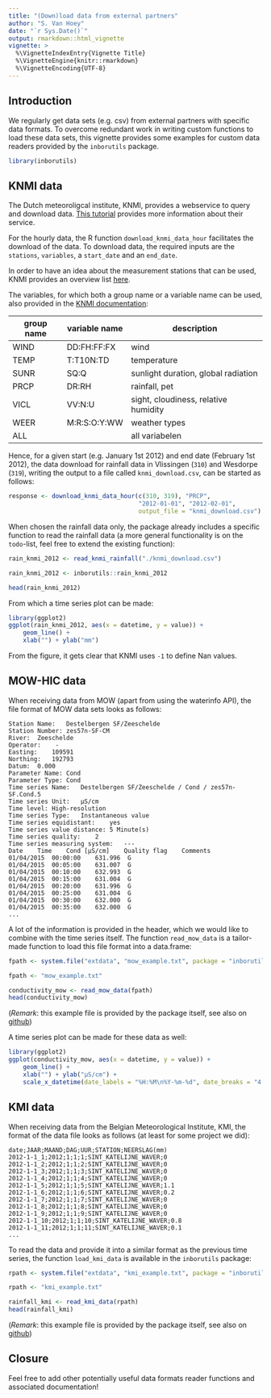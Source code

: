 ```yaml
---
title: "(Down)load data from external partners"
author: "S. Van Hoey"
date: "`r Sys.Date()`"
output: rmarkdown::html_vignette
vignette: >
  %\VignetteIndexEntry{Vignette Title}
  %\VignetteEngine{knitr::rmarkdown}
  %\VignetteEncoding{UTF-8}
---
```


## Introduction

We regularly get data sets (e.g. csv) from external partners with specific data formats. To overcome redundant work in writing custom functions to load these data sets, this vignette provides some examples for custom data readers provided by the `inborutils` package.

```r
library(inborutils)
```

## KNMI data

The Dutch meteoroligcal institute, KNMI, provides a webservice to query and download data. [This tutorial](https://www.knmi.nl/kennis-en-datacentrum/achtergrond/data-ophalen-vanuit-een-script) provides more information about their service.

For the hourly data, the R function `download_knmi_data_hour` facilitates the download of the data. To download data, the required inputs are the `stations`, `variables`, a `start_date` and an `end_date`.  

In order to have an idea about the measurement stations that can be used, KNMI provides an overview list [here](http://projects.knmi.nl/klimatologie/metadata/stationslijst.html).

The variables, for which both a group name or a variable name can be used, also provided in the [KNMI documentation](https://www.knmi.nl/kennis-en-datacentrum/achtergrond/data-ophalen-vanuit-een-script):

| group name | variable name  | description  |
|---|---|---|
| WIND  | DD:FH:FF:FX  | wind  |
| TEMP  | T:T10N:TD  | temperature  |
| SUNR  | SQ:Q | sunlight duration, global radiation  |
| PRCP  | DR:RH  | rainfall, pet  |
| VICL  | VV:N:U  | sight, cloudiness, relative humidity  |
| WEER  | M:R:S:O:Y:WW    | weather types  |
| ALL   |   | all variabelen | 

Hence, for a given start (e.g. January 1st 2012) and end date (February 1st 2012), the data download for rainfall data in Vlissingen (`310`) and Wesdorpe (`319`), writing the output to a file called `knmi_download.csv`, can be started as follows:
```r
response <- download_knmi_data_hour(c(310, 319), "PRCP",
                                    "2012-01-01", "2012-02-01",
                                    output_file = "knmi_download.csv")
```

When chosen the rainfall data only, the package already includes a specific function to read the rainfall data (a more general functionality is on the `todo`-list, feel free to extend the existing function):
```r
rain_knmi_2012 <- read_knmi_rainfall("./knmi_download.csv")
```
```r
rain_knmi_2012 <- inborutils::rain_knmi_2012
```
```r
head(rain_knmi_2012)
```

From which a time series plot can be made:
```r
library(ggplot2)
ggplot(rain_knmi_2012, aes(x = datetime, y = value)) + 
    geom_line() + 
    xlab("") + ylab("mm")
```

From the figure, it gets clear that KNMI uses `-1` to define Nan values. 

## MOW-HIC data

When receiving data from MOW (apart from using the waterinfo API), the file format of MOW data sets looks as follows:

```
Station Name:	Destelbergen SF/Zeeschelde
Station Number:	zes57n-SF-CM
River:	Zeeschelde
Operator:	 -
Easting:	109591
Northing:	192793
Datum:	0.000
Parameter Name:	Cond
Parameter Type:	Cond
Time series Name:	Destelbergen SF/Zeeschelde / Cond / zes57n-SF.Cond.5
Time series Unit:	µS/cm
Time level:	High-resolution
Time series Type:	Instantaneous value
Time series equidistant:	yes
Time series value distance:	5 Minute(s)
Time series quality:	2
Time series measuring system:	---
Date	Time	Cond [µS/cm]	Quality flag	Comments
01/04/2015	00:00:00	631.996	 G	
01/04/2015	00:05:00	631.007	 G	
01/04/2015	00:10:00	632.993	 G	
01/04/2015	00:15:00	631.004	 G	
01/04/2015	00:20:00	631.996	 G	
01/04/2015	00:25:00	631.004	 G	
01/04/2015	00:30:00	632.000	 G	
01/04/2015	00:35:00	632.000	 G
...
```

A lot of the information is provided in the header, which we would like to combine with the time series itself. The function `read_mow_data` is a tailor-made function to load this file format into a data.frame:

```r
fpath <- system.file("extdata", "mow_example.txt", package = "inborutils")
```
```r
fpath <- "mow_example.txt"
```
```r
conductivity_mow <- read_mow_data(fpath)
head(conductivity_mow)
```
(*Remark*: this example file is provided by the package itself, see also on [github](https://github.com/inbo/inborutils/tree/master/inst/extdata))


A time series plot can be made for these data as well:
```r
library(ggplot2)
ggplot(conductivity_mow, aes(x = datetime, y = value)) + 
    geom_line() + 
    xlab("") + ylab("µS/cm") + 
    scale_x_datetime(date_labels = "%H:%M\n%Y-%m-%d", date_breaks = "4 hours")
```

## KMI data

When receiving data from the Belgian Meteorological Institute, KMI, the format of the data file looks as follows (at least for some project we did):

```
date;JAAR;MAAND;DAG;UUR;STATION;NEERSLAG(mm)
2012-1-1_1;2012;1;1;1;SINT_KATELIJNE_WAVER;0
2012-1-1_2;2012;1;1;2;SINT_KATELIJNE_WAVER;0
2012-1-1_3;2012;1;1;3;SINT_KATELIJNE_WAVER;0
2012-1-1_4;2012;1;1;4;SINT_KATELIJNE_WAVER;0
2012-1-1_5;2012;1;1;5;SINT_KATELIJNE_WAVER;1.1
2012-1-1_6;2012;1;1;6;SINT_KATELIJNE_WAVER;0.2
2012-1-1_7;2012;1;1;7;SINT_KATELIJNE_WAVER;0
2012-1-1_8;2012;1;1;8;SINT_KATELIJNE_WAVER;0
2012-1-1_9;2012;1;1;9;SINT_KATELIJNE_WAVER;0
2012-1-1_10;2012;1;1;10;SINT_KATELIJNE_WAVER;0.8
2012-1-1_11;2012;1;1;11;SINT_KATELIJNE_WAVER;0.1
...
```

To read the data and provide it into a similar format as the previous time series, the function `load_kmi_data` is available in the `inborutils` package:

```r
rpath <- system.file("extdata", "kmi_example.txt", package = "inborutils")
```
```r
rpath <- "kmi_example.txt"
```
```r
rainfall_kmi <- read_kmi_data(rpath)
head(rainfall_kmi)
```
(*Remark*: this example file is provided by the package itself, see also on [github](https://github.com/inbo/inborutils/tree/master/inst/extdata))

## Closure

Feel free to add other potentially useful data formats reader functions and associated documentation!

